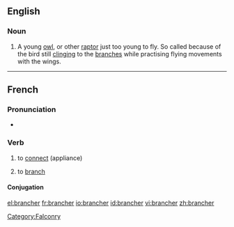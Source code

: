 ==English==

===Noun===
{{en-noun}}

# {{context|falconry}} A young [[owl]], or other [[raptor]] just too young to fly. So called because of the bird still [[clinging]] to the [[branches]] while practising flying movements with the wings.

[[Category:Falconry]]

----

==French==

===Pronunciation===
* {{IPA|/bʁɑ̃.ʃe/|lang=fr}}

===Verb===
{{fr-verb}}

# to [[connect]] (appliance)
# {{computing|lang=fr}} to [[branch]]

====Conjugation====
{{fr-conj-er|branch|avoir}}

[[el:brancher]]
[[fr:brancher]]
[[io:brancher]]
[[id:brancher]]
[[vi:brancher]]
[[zh:brancher]]
